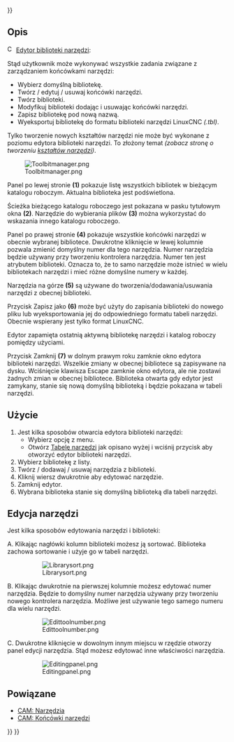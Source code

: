 <languages/>
{{UnfinishedDocu{{#translation:}}}}

{{Docnav/pl
|[[CAM_OpActiveToggle/pl|Przełącz aktywne stadium operacji]]
|[[CAM_ToolBitDock/pl|Tabela narzędzi]]
|[[CAM_Workbench/pl|środowisko pracy CAM]]
|IconL=CAM_OpActiveToggle.svg
|IconR=CAM_ToolBitDock.svg
|IconC=Workbench_CAM.svg
}}

{{GuiCommand/pl
|Name=CAM ToolBitLibraryOpen
|MenuLocation=CAM → Edytor biblioteki narzędzi
|Workbenches=[[CAM_Workbench/pl|CAM]]
|Version=0.19
|SeeAlso=[[CAM_ToolBitDock/pl|Tabela narzędzi]], [[CAM_Tools/pl|CAM: Narzędzia]], [[CAM_ToolBit/pl|Końcówki narzędzi]]
}}

<span id="Description"></span>
==Opis==

<div class="mw-translate-fuzzy">
[[Image:CAM_ToolBitLibraryOpen.svg|16px]] [[CAM_ToolBitLibraryOpen/pl|Edytor biblioteki narzędzi]]:
</div>

Stąd użytkownik może wykonywać wszystkie zadania związane z zarządzaniem końcówkami narzędzi:

* Wybierz domyślną bibliotekę.
* Twórz / edytuj / usuwaj końcówki narzędzi.
* Twórz biblioteki.
* Modyfikuj biblioteki dodając i usuwając końcówki narzędzi.
* Zapisz bibliotekę pod nową nazwą.
* Wyeksportuj bibliotekę do formatu biblioteki narzędzi LinuxCNC ''(.tbl)''.
 
Tylko tworzenie nowych kształtów narzędzi nie może być wykonane z poziomu edytora biblioteki narzędzi. To złożony temat ''(zobacz stronę o tworzeniu [[CAM_ToolShape/pl|kształtów narzędzi]])''.

[[Image:Toolbitmanager.png]]

{{Caption|The ToolBit Library editor}}


Panel po lewej stronie '''(1)''' pokazuje listę wszystkich bibliotek w bieżącym katalogu roboczym. Aktualna biblioteka jest podświetlona.

Ścieżka bieżącego katalogu roboczego jest pokazana w pasku tytułowym okna '''(2)'''. Narzędzie do wybierania plików '''(3)''' można wykorzystać do wskazania innego katalogu roboczego.

Panel po prawej stronie '''(4)''' pokazuje wszystkie końcówki narzędzi w obecnie wybranej bibliotece. Dwukrotne kliknięcie w lewej kolumnie pozwala zmienić domyślny numer dla tego narzędzia. Numer narzędzia będzie używany przy tworzeniu kontrolera narzędzia. Numer ten jest atrybutem biblioteki. Oznacza to, że to samo narzędzie może istnieć w wielu bibliotekach narzędzi i mieć różne domyślne numery w każdej.

Narzędzia na górze '''(5)''' są używane do tworzenia/dodawania/usuwania narzędzi z obecnej biblioteki.

Przycisk Zapisz jako '''(6)''' może być użyty do zapisania biblioteki do nowego pliku lub wyeksportowania jej do odpowiedniego formatu tabeli narzędzi. Obecnie wspierany jest tylko format LinuxCNC.

Edytor zapamięta ostatnią aktywną bibliotekę narzędzi i katalog roboczy pomiędzy użyciami.

Przycisk Zamknij '''(7)''' w dolnym prawym roku zamknie okno edytora biblioteki narzędzi. Wszelkie zmiany w obecnej bibliotece są zapisywane na dysku. Wciśnięcie klawisza Escape zamknie okno edytora, ale nie zostawi żadnych zmian w obecnej bibliotece. Biblioteka otwarta gdy edytor jest zamykany, stanie się nową domyślną biblioteką i będzie pokazana w tabeli narzędzi.

<span id="Usage"></span>
==Użycie==

<div class="mw-translate-fuzzy">
# Jest kilka sposobów otwarcia edytora biblioteki narzędzi:
#* Wybierz opcję {{MenuCommand|CAM → [[Image:CAM_ToolBitLibraryOpen.svg|16px]] Edytor biblioteki narzędzi}} z menu.
#* Otwórz [[CAM_ToolBitDock/pl|Tabelę narzędzi]] jak opisano wyżej i wciśnij przycisk {{Button|[[Image:CAM_ToolBitLibraryOpen.svg|16px]]}} aby otworzyć edytor biblioteki narzędzi.
# Wybierz bibliotekę z listy.
# Twórz / dodawaj / usuwaj narzędzia z biblioteki.
# Kliknij wiersz dwukrotnie aby edytować narzędzie.
# Zamknij edytor.
# Wybrana biblioteka stanie się domyślną biblioteką dla tabeli narzędzi.
</div>

<span id="Editing_Toolbits"></span>
== Edycja narzędzi ==

Jest kilka sposobów edytowania narzędzi i biblioteki:

A. Klikając nagłówki kolumn biblioteki możesz ją sortować. Biblioteka zachowa sortowanie i użyje go w tabeli narzędzi.
: [[Image:Librarysort.png]]
: {{Caption|Sortuj bibliotekę narzędzi poprzez nagłówki kolumn}}
B. Klikając dwukrotnie na pierwszej kolumnie możesz edytować numer narzędzia. Będzie to domyślny numer narzędzia używany przy tworzeniu nowego kontrolera narzędzia. Możliwe jest używanie tego samego numeru dla wielu narzędzi.
: [[Image:Edittoolnumber.png]]
: {{Caption|Kliknij dwukrotnie pierwszą kolumnę aby edytować numer narzędzia}}
C. Dwukrotne kliknięcie w dowolnym innym miejscu w rzędzie otworzy panel edycji narzędzia. Stąd możesz edytować inne właściwości narzędzia.
: [[Image:Editingpanel.png]]
: {{Caption|Otwórz panel edycji narzędzia klikając w dowolnym innym miejscu w rzędzie.}} 

<span id="Related"></span>
==Powiązane==

* [[CAM_Tools/pl|CAM: Narzędzia]]
* [[CAM_ToolBit/pl|CAM: Końcówki narzędzi]]


{{Docnav/pl
|[[CAM_OpActiveToggle/pl|Przełącz aktywne stadium operacji]]
|[[CAM_ToolBitDock/pl|Tabela narzędzi]]
|[[CAM_Workbench/pl|środowisko pracy CAM]]
|IconL=CAM_OpActiveToggle.svg
|IconR=CAM_ToolBitDock.svg
|IconC=Workbench_CAM.svg
}}

{{CAM_Tools_navi{{#translation:}}}}
{{Userdocnavi{{#translation:}}}}